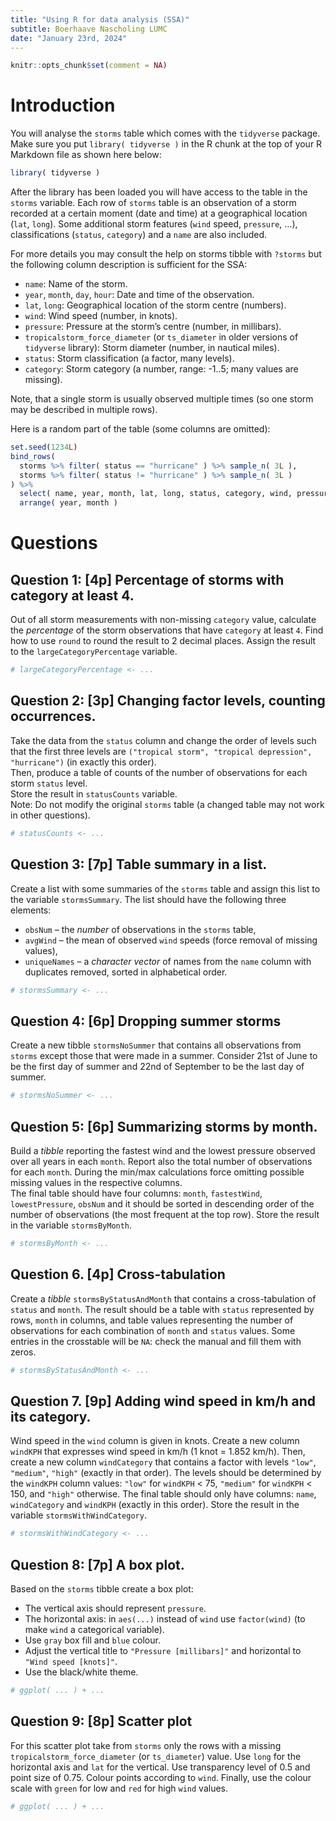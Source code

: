 ```yaml
---
title: "Using R for data analysis (SSA)"
subtitle: Boerhaave Nascholing LUMC
date: "January 23rd, 2024"
---
```


```r
knitr::opts_chunk$set(comment = NA)
```

# Introduction

You will analyse the `storms` table which comes with the `tidyverse` package.  
Make sure you put `library( tidyverse )` in the R chunk at the top of your R Markdown file as shown here below:

```r
library( tidyverse )
```

After the library has been loaded you will have access to the table in the `storms` variable.
Each row of `storms` table is an observation of a storm recorded at a certain moment (date and time) at a geographical location (`lat`, `long`). Some additional storm features (`wind` speed, `pressure`, ...), classifications (`status`, `category`) and a `name` are also included.

For more details you may consult the help on storms tibble with `?storms` but the following column description is sufficient for the SSA:

- `name`: Name of the storm.
- `year`, `month`, `day`, `hour`: Date and time of the observation.
- `lat`, `long`: Geographical location of the storm centre (numbers).
- `wind`: Wind speed (number, in knots).
- `pressure`: Pressure at the storm's centre (number, in millibars).
- `tropicalstorm_force_diameter` (or `ts_diameter` in older versions of `tidyverse` library): Storm diameter (number, in nautical miles).
- `status`: Storm classification (a factor, many levels).
- `category`: Storm category (a number, range: -1..5; many values are missing).

Note, that a single storm is usually observed multiple times (so one storm may be described in multiple rows).  

Here is a random part of the table (some columns are omitted):
```r
set.seed(1234L)
bind_rows(
  storms %>% filter( status == "hurricane" ) %>% sample_n( 3L ),
  storms %>% filter( status != "hurricane" ) %>% sample_n( 3L )
) %>% 
  select( name, year, month, lat, long, status, category, wind, pressure ) %>% 
  arrange( year, month )
```

# Questions

## Question 1: [4p] Percentage of storms with category at least 4.

Out of all storm measurements with non-missing `category` value, calculate the *percentage* of the storm observations that have `category` at least `4`. Find how to use `round` to round the result to 2 decimal places. Assign the result to the `largeCategoryPercentage` variable.

```r
# largeCategoryPercentage <- ...
```

## Question 2: [3p] Changing factor levels, counting occurrences.

Take the data from the `status` column and change the order of levels such that the first three levels are `("tropical storm", "tropical depression", "hurricane")` (in exactly this order).  
Then, produce a table of counts of the number of observations for each storm `status` level.  
Store the result in `statusCounts` variable.  
Note: Do not modify the original `storms` table (a changed table may not work in other questions).

```r
# statusCounts <- ...
```

## Question 3: [7p] Table summary in a list.

Create a list with some summaries of the `storms` table and assign this list to the variable `stormsSummary`. The list should have the following three elements:

- `obsNum` -- the *number* of observations in the `storms` table,
- `avgWind` -- the mean of observed `wind` speeds (force removal of missing values),
- `uniqueNames` -- a *character vector* of names from the `name` column with duplicates removed, sorted in alphabetical order.

```r
# stormsSummary <- ...
```

## Question 4: [6p] Dropping summer storms

Create a new tibble `stormsNoSummer` that contains all observations from `storms` except those that were made in a summer. Consider 21st of June to be the first day of summer and 22nd of September to be the last day of summer.

```r
# stormsNoSummer <- ...
```

## Question 5: [6p] Summarizing storms by month.

Build a *tibble* reporting the fastest wind and the lowest pressure observed over all years in each `month`. Report also the total number of observations for each `month`. During the min/max calculations force omitting possible missing values in the respective columns.  
The final table should have four columns: `month`, `fastestWind`, `lowestPressure`, `obsNum` and it should be sorted in descending order of the number of observations (the most frequent at the top row). Store the result in the variable `stormsByMonth`.

```r
# stormsByMonth <- ...
```

## Question 6. [4p] Cross-tabulation

Create a *tibble* `stormsByStatusAndMonth` that contains a cross-tabulation of `status` and `month`. The result should be a table with `status` represented by rows, `month` in columns, and table values representing the number of observations for each combination of `month` and `status` values. Some entries in the crosstable will be `NA`: check the manual and fill them with zeros.

```r
# stormsByStatusAndMonth <- ...
```

## Question 7. [9p] Adding wind speed in km/h and its category.

Wind speed in the `wind` column is given in knots. Create a new column `windKPH` that expresses wind speed in km/h (1 knot = 1.852 km/h). Then, create a new column `windCategory` that contains a factor with levels `"low"`, `"medium"`, `"high"` (exactly in that order). The levels should be determined by the `windKPH` column values: `"low"` for `windKPH` < 75, `"medium"` for `windKPH` < 150, and `"high"` otherwise. The final table should only have columns: `name`, `windCategory` and `windKPH` (exactly in this order). Store the result in the variable `stormsWithWindCategory`.

```r
# stormsWithWindCategory <- ...
```

## Question 8: [7p] A box plot.

Based on the `storms` tibble create a box plot:

- The vertical axis should represent `pressure`.
- The horizontal axis: in `aes(...)` instead of `wind` use `factor(wind)` (to make `wind` a categorical variable).
- Use `gray` box fill and `blue` colour.
- Adjust the vertical title to `"Pressure [millibars]"` and horizontal to `"Wind speed [knots]"`.
- Use the black/white theme.

```r
# ggplot( ... ) + ...
```

## Question 9: [8p] Scatter plot

For this scatter plot take from `storms` only the rows with a missing `tropicalstorm_force_diameter` (or `ts_diameter`) value. Use `long` for the horizontal axis and `lat` for the vertical. Use transparency level of 0.5 and point size of 0.75. Colour points according to `wind`. Finally, use the colour scale with `green` for low and `red` for high `wind` values.

```r
# ggplot( ... ) + ...
```

